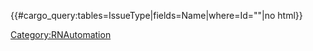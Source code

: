 {{#cargo_query:tables=IssueType|fields=Name|where=Id="{{{1|}}}"|no html}}<noinclude>[[Category:RNAutomation]]</noinclude>